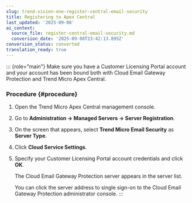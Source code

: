 ```yaml
---
slug: trend-vision-one-register-central-email-security
title: Registering to Apex Central
last_updated: '2025-09-08'
ai_context:
  source_file: register-central-email-security.md
  conversion_date: '2025-09-08T23:42:13.895Z'
conversion_status: converted
translation_ready: true
---
```


::: {role="main"}
Make sure you have a Customer Licensing Portal account and your account has been bound both with Cloud Email Gateway Protection and Trend Micro Apex Central.

### Procedure {#procedure}

1.  Open the Trend Micro Apex Central management console.

2.  Go to **Administration → Managed Servers → Server Registration**.

3.  On the screen that appears, select **Trend Micro Email Security** as **Server Type**.

4.  Click **Cloud Service Settings**.

5.  Specify your Customer Licensing Portal account credentials and click **OK**.

    The Cloud Email Gateway Protection server appears in the server list.

    You can click the server address to single sign-on to the Cloud Email Gateway Protection administrator console.
:::

